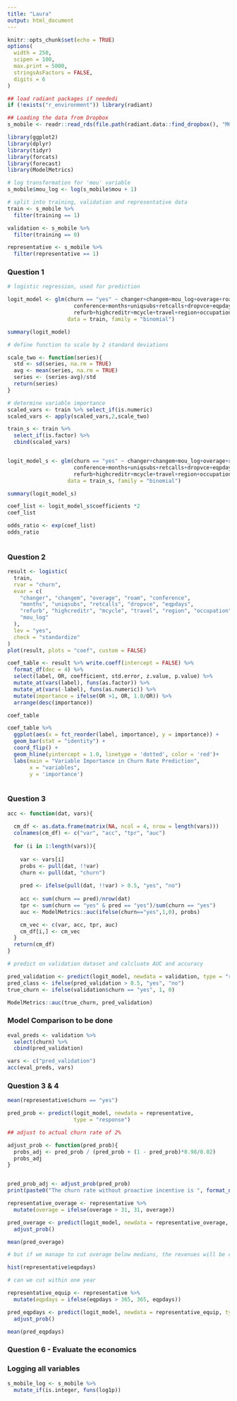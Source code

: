 ```yaml
---
title: "Laura"
output: html_document
---
```


```r
knitr::opts_chunk$set(echo = TRUE)
options(
  width = 250,
  scipen = 100,
  max.print = 5000,
  stringsAsFactors = FALSE,
  digits = 6
)

## load radiant packages if neededi
if (!exists("r_environment")) library(radiant)
```

```r
## Loading the data from Dropbox
s_mobile <- readr::read_rds(file.path(radiant.data::find_dropbox(), "MGTA455-2019/data/s_mobile.rds"))
```

```r
library(ggplot2)
library(dplyr)
library(tidyr)
library(forcats)
library(forecast)
library(ModelMetrics)
```


```r
# log transformation for 'mou' variable
s_mobile$mou_log <- log(s_mobile$mou + 1)

# split into training, validation and representative data
train <- s_mobile %>% 
  filter(training == 1)

validation <- s_mobile %>% 
  filter(training == 0)

representative <- s_mobile %>% 
  filter(representative == 1)
```

### Question 1

```r
# logistic regression, used for prediction

logit_model <- glm(churn == "yes" ~ changer+changem+mou_log+overage+roam+
                     conference+months+uniqsubs+retcalls+dropvce+eqpdays+
                     refurb+highcreditr+mcycle+travel+region+occupation, 
                   data = train, family = "binomial")

summary(logit_model)
```

```r
# define function to scale by 2 standard deviations

scale_two <- function(series){
  std <- sd(series, na.rm = TRUE)
  avg <- mean(series, na.rm = TRUE)
  series <- (series-avg)/std
  return(series)
}

# determine variable importance
scaled_vars <- train %>% select_if(is.numeric)
scaled_vars <- apply(scaled_vars,2,scale_two)

train_s <- train %>% 
  select_if(is.factor) %>% 
  cbind(scaled_vars)


logit_model_s <- glm(churn == "yes" ~ changer+changem+mou_log+overage+roam+
                     conference+months+uniqsubs+retcalls+dropvce+eqpdays+
                     refurb+highcreditr+mcycle+travel+region+occupation, 
                   data = train_s, family = "binomial")

summary(logit_model_s)

coef_list <- logit_model_s$coefficients *2
coef_list

odds_ratio <- exp(coef_list)
odds_ratio
  
```

### Question 2

```r
result <- logistic(
  train, 
  rvar = "churn", 
  evar = c(
    "changer", "changem", "overage", "roam", "conference", 
    "months", "uniqsubs", "retcalls", "dropvce", "eqpdays", 
    "refurb", "highcreditr", "mcycle", "travel", "region", "occupation", 
    "mou_log"
  ), 
  lev = "yes", 
  check = "standardize"
)
plot(result, plots = "coef", custom = FALSE)

```

```r
coef_table <- result %>% write.coeff(intercept = FALSE) %>%
  format_df(dec = 4) %>% 
  select(label, OR, coefficient, std.error, z.value, p.value) %>%
  mutate_at(vars(label), funs(as.factor)) %>% 
  mutate_at(vars(-label), funs(as.numeric)) %>% 
  mutate(importance = ifelse(OR >1, OR, 1.0/OR)) %>% 
  arrange(desc(importance))

coef_table
```

```r
coef_table %>% 
  ggplot(aes(x = fct_reorder(label, importance), y = importance)) + 
  geom_bar(stat = "identity") +
  coord_flip() +
  geom_hline(yintercept = 1.0, linetype = 'dotted', color = 'red')+
  labs(main = "Variable Importance in Churn Rate Prediction", 
       x = "variables",
       y = 'importance')
  
```

### Question 3

```r
acc <- function(dat, vars){
  
  cm_df <- as.data.frame(matrix(NA, ncol = 4, nrow = length(vars)))
  colnames(cm_df) <- c("var", "acc", "tpr", "auc")
  
  for (i in 1:length(vars)){
    
    var <- vars[i]
    probs <- pull(dat, !!var)
    churn <- pull(dat, "churn")
    
    pred <- ifelse(pull(dat, !!var) > 0.5, "yes", "no")
    
    acc <- sum(churn == pred)/nrow(dat)
    tpr <- sum(churn == "yes" & pred == "yes")/sum(churn == "yes")
    auc <- ModelMetrics::auc(ifelse(churn=="yes",1,0), probs)

    cm_vec <- c(var, acc, tpr, auc)
    cm_df[i,] <- cm_vec
  }
  return(cm_df)
}
```


```r
# predict on validation dataset and calcluate AUC and accuracy

pred_validation <- predict(logit_model, newdata = validation, type = "response")
pred_class <- ifelse(pred_validation > 0.5, "yes", "no")
true_churn <- ifelse(validation$churn == "yes", 1, 0)

ModelMetrics::auc(true_churn, pred_validation)
```

### Model Comparison to be done
```r
eval_preds <- validation %>% 
  select(churn) %>% 
  cbind(pred_validation)

vars <- c("pred_validation")
acc(eval_preds, vars)


```

### Question 3 & 4

```r
mean(representative$churn == "yes")

pred_prob <- predict(logit_model, newdata = representative, 
                     type = "response")

## adjust to actual churn rate of 2%

adjust_prob <- function(pred_prob){
  probs_adj <- pred_prob / (pred_prob + (1 - pred_prob)*0.98/0.02)
  probs_adj
}


pred_prob_adj <- adjust_prob(pred_prob)
print(paste0("The churn rate without proactive incentive is ", format_nr(mean(pred_prob_adj), perc = T), "."))

```

```r
representative_overage <- representative %>% 
  mutate(overage = ifelse(overage > 31, 31, overage))

pred_overage <- predict(logit_model, newdata = representative_overage, type = "response") %>% 
  adjust_prob()

mean(pred_overage)

# but if we manage to cut overage below medians, the revenues will be cut as well. how to incorporate this information?


```

```r
hist(representative$eqpdays)

# can we cut within one year

representative_equip <- representative %>% 
  mutate(eqpdays = ifelse(eqpdays > 365, 365, eqpdays))

pred_eqpdays <- predict(logit_model, newdata = representative_equip, type = "response") %>% 
  adjust_prob()

mean(pred_eqpdays)
```


### Question 6 - Evaluate the economics

### Logging all variables
```r
s_mobile_log <- s_mobile %>% 
  mutate_if(is.integer, funs(log1p))
```


